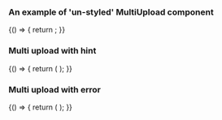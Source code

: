 
<Meta title="DCXLibrary/Form/MultiUpload" component={MultiUpload} />

### An example of 'un-styled' MultiUpload component

<Canvas>
  <Story name="un-styled">
    {() => {
      return <MultiUpload name="file-upload" label="Upload File" />;
    }}
  </Story>
</Canvas>

### Multi upload with hint

<Canvas>
  <Story name="hint">
    {() => {
      return (
        <MultiUpload
          name="file-upload-hint"
          acceptedFormats=".jpg, .png"
          label="Upload File"
          hint={{
            text: 'This can be in either JPG or PNG format',
            classes: 'classes for hint',
            id: 'hint-id',
          }}
        />
      );
    }}
  </Story>
</Canvas>

### Multi upload with error

<Canvas>
  <Story name="error">
    {() => {
      return (
        <MultiUpload
          name="file-upload-error"
          acceptedFormats=".jpg, .png"
          label="Upload File"
          error={{
            text: 'The CSV must be smaller than 2MB',
          }}
        />
      );
    }}
  </Story>
</Canvas>
